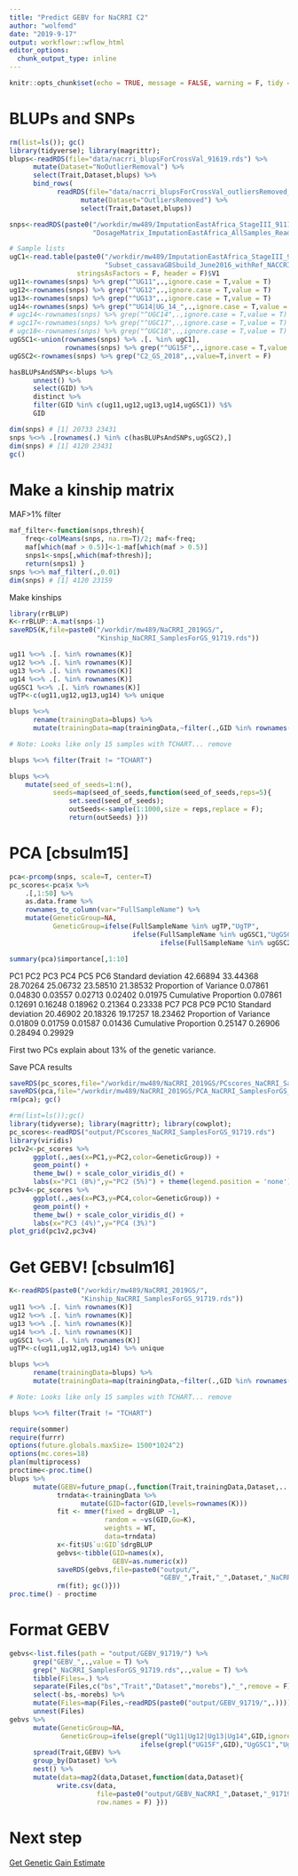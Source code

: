 ```yaml
---
title: "Predict GEBV for NaCRRI C2"
author: "wolfemd"
date: "2019-9-17"
output: workflowr::wflow_html
editor_options:
  chunk_output_type: inline
---
```


```r
knitr::opts_chunk$set(echo = TRUE, message = FALSE, warning = F, tidy = T)
```

# BLUPs and SNPs
```r
rm(list=ls()); gc()
library(tidyverse); library(magrittr); 
blups<-readRDS(file="data/nacrri_blupsForCrossVal_91619.rds") %>% 
      mutate(Dataset="NoOutlierRemoval") %>% 
      select(Trait,Dataset,blups) %>% 
      bind_rows(
            readRDS(file="data/nacrri_blupsForCrossVal_outliersRemoved_91619.rds") %>% 
                  mutate(Dataset="OutliersRemoved") %>% 
                  select(Trait,Dataset,blups))

snps<-readRDS(paste0("/workdir/mw489/ImputationEastAfrica_StageIII_91119/",
                     "DosageMatrix_ImputationEastAfrica_AllSamples_ReadyForGP_91419.rds"))

# Sample lists
ugC1<-read.table(paste0("/workdir/mw489/ImputationEastAfrica_StageIII_91119/",
                        "Subset_cassavaGBSbuild_June2016_withRef_NACCRI_CYCLE_chr1.imputed.samples"),
                 stringsAsFactors = F, header = F)$V1
ug11<-rownames(snps) %>% grep("^UG11",.,ignore.case = T,value = T)
ug12<-rownames(snps) %>% grep("^UG12",.,ignore.case = T,value = T)
ug13<-rownames(snps) %>% grep("^UG13",.,ignore.case = T,value = T)
ug14<-rownames(snps) %>% grep("^UG14|UG_14_",.,ignore.case = T,value = T)
# ugc14<-rownames(snps) %>% grep("^UGC14",.,ignore.case = T,value = T)
# ugc17<-rownames(snps) %>% grep("^UGC17",.,ignore.case = T,value = T)
# ugc18<-rownames(snps) %>% grep("^UGC18",.,ignore.case = T,value = T)
ugGSC1<-union(rownames(snps) %>% .[. %in% ugC1],
              rownames(snps) %>% grep("^UG15F",.,ignore.case = T,value = T))
ugGSC2<-rownames(snps) %>% grep("C2_GS_2018",.,value=T,invert = F)

hasBLUPsAndSNPs<-blups %>% 
      unnest() %>% 
      select(GID) %>% 
      distinct %>% 
      filter(GID %in% c(ug11,ug12,ug13,ug14,ugGSC1)) %$%
      GID

dim(snps) # [1] 20733 23431
snps %<>% .[rownames(.) %in% c(hasBLUPsAndSNPs,ugGSC2),]
dim(snps) # [1] 4120 23431
gc()
```

# Make a kinship matrix
MAF>1% filter
```r
maf_filter<-function(snps,thresh){
    freq<-colMeans(snps, na.rm=T)/2; maf<-freq;
    maf[which(maf > 0.5)]<-1-maf[which(maf > 0.5)]
    snps1<-snps[,which(maf>thresh)];
    return(snps1) }
snps %<>% maf_filter(.,0.01)
dim(snps) # [1] 4120 23159
```
Make kinships
```r
library(rrBLUP)
K<-rrBLUP::A.mat(snps-1)
saveRDS(K,file=paste0("/workdir/mw489/NaCRRI_2019GS/",
                      "Kinship_NaCRRI_SamplesForGS_91719.rds"))
```

```r
ug11 %<>% .[. %in% rownames(K)]
ug12 %<>% .[. %in% rownames(K)]
ug13 %<>% .[. %in% rownames(K)]
ug14 %<>% .[. %in% rownames(K)]
ugGSC1 %<>% .[. %in% rownames(K)]
ugTP<-c(ug11,ug12,ug13,ug14) %>% unique

blups %<>%
      rename(trainingData=blups) %>% 
      mutate(trainingData=map(trainingData,~filter(.,GID %in% rownames(K))))

# Note: Looks like only 15 samples with TCHART... remove

blups %<>% filter(Trait != "TCHART")

blups %<>%
    mutate(seed_of_seeds=1:n(),
           seeds=map(seed_of_seeds,function(seed_of_seeds,reps=5){ 
               set.seed(seed_of_seeds); 
               outSeeds<-sample(1:1000,size = reps,replace = F); 
               return(outSeeds) }))
```

# PCA [cbsulm15]
```r
pca<-prcomp(snps, scale=T, center=T) 
pc_scores<-pca$x %>% 
    .[,1:50] %>% 
    as.data.frame %>% 
    rownames_to_column(var="FullSampleName") %>% 
    mutate(GeneticGroup=NA,
           GeneticGroup=ifelse(FullSampleName %in% ugTP,"UgTP",
                               ifelse(FullSampleName %in% ugGSC1,"UgGSC1",
                                      ifelse(FullSampleName %in% ugGSC2,"UgGSC2",GeneticGroup))))
```
```r
summary(pca)$importance[,1:10] 
```
 PC1      PC2      PC3      PC4      PC5      PC6
Standard deviation     42.66894 33.44368 28.70264 25.06732 23.58510 21.38532
Proportion of Variance  0.07861  0.04830  0.03557  0.02713  0.02402  0.01975
Cumulative Proportion   0.07861  0.12691  0.16248  0.18962  0.21364  0.23338
                            PC7      PC8      PC9     PC10
Standard deviation     20.46902 20.18326 19.17257 18.23462
Proportion of Variance  0.01809  0.01759  0.01587  0.01436
Cumulative Proportion   0.25147  0.26906  0.28494  0.29929

First two PCs explain about 13% of the genetic variance. 

Save PCA results
```r
saveRDS(pc_scores,file="/workdir/mw489/NaCRRI_2019GS/PCscores_NaCRRI_SamplesForGS_91719.rds")
saveRDS(pca,file="/workdir/mw489/NaCRRI_2019GS/PCA_NaCRRI_SamplesForGS_91719.rds")
rm(pca); gc()
```


```r
#rm(list=ls());gc()
library(tidyverse); library(magrittr); library(cowplot); 
pc_scores<-readRDS("output/PCscores_NaCRRI_SamplesForGS_91719.rds")
library(viridis)
pc1v2<-pc_scores %>% 
      ggplot(.,aes(x=PC1,y=PC2,color=GeneticGroup)) + 
      geom_point() + 
      theme_bw() + scale_color_viridis_d() + 
      labs(x="PC1 (8%)",y="PC2 (5%)") + theme(legend.position = 'none')
pc3v4<-pc_scores %>% 
      ggplot(.,aes(x=PC3,y=PC4,color=GeneticGroup)) + 
      geom_point() + 
      theme_bw() + scale_color_viridis_d() + 
      labs(x="PC3 (4%)",y="PC4 (3%)")
plot_grid(pc1v2,pc3v4)
```

# Get GEBV! [cbsulm16]

```r
K<-readRDS(paste0("/workdir/mw489/NaCRRI_2019GS/",
                  "Kinship_NaCRRI_SamplesForGS_91719.rds"))
ug11 %<>% .[. %in% rownames(K)]
ug12 %<>% .[. %in% rownames(K)]
ug13 %<>% .[. %in% rownames(K)]
ug14 %<>% .[. %in% rownames(K)]
ugGSC1 %<>% .[. %in% rownames(K)]
ugTP<-c(ug11,ug12,ug13,ug14) %>% unique

blups %<>%
      rename(trainingData=blups) %>% 
      mutate(trainingData=map(trainingData,~filter(.,GID %in% rownames(K))))

# Note: Looks like only 15 samples with TCHART... remove

blups %<>% filter(Trait != "TCHART")

```

```r
require(sommer)
require(furrr)
options(future.globals.maxSize= 1500*1024^2)
options(mc.cores=18)
plan(multiprocess)
proctime<-proc.time()
blups %>% 
      mutate(GEBV=future_pmap(.,function(Trait,trainingData,Dataset,...){
            trndata<-trainingData %>% 
                  mutate(GID=factor(GID,levels=rownames(K)))
            fit <- mmer(fixed = drgBLUP ~1,
                        random = ~vs(GID,Gu=K),
                        weights = WT,
                        data=trndata)
            x<-fit$U$`u:GID`$drgBLUP 
            gebvs<-tibble(GID=names(x),
                          GEBV=as.numeric(x))
            saveRDS(gebvs,file=paste0("output/",
                                      "GEBV_",Trait,"_",Dataset,"_NaCRRI_SamplesForGS_91719.rds"))
            rm(fit); gc()}))
proc.time() - proctime

```

# Format GEBV
```r
gebvs<-list.files(path = "output/GEBV_91719/") %>% 
      grep("GEBV_",.,value = T) %>% 
      grep("_NaCRRI_SamplesForGS_91719.rds",.,value = T) %>% 
      tibble(Files=.) %>% 
      separate(Files,c("bs","Trait","Dataset","morebs"),"_",remove = F) %>% 
      select(-bs,-morebs) %>% 
      mutate(Files=map(Files,~readRDS(paste0("output/GEBV_91719/",.)))) %>% 
      unnest(Files)
gebvs %>% 
      mutate(GeneticGroup=NA,
             GeneticGroup=ifelse(grepl("Ug11|Ug12|Ug13|Ug14",GID,ignore.case = T),"UgTP",
                                 ifelse(grepl("UG15F",GID),"UgGSC1","UgGSC2"))) %>% 
      spread(Trait,GEBV) %>%
      group_by(Dataset) %>% 
      nest() %>% 
      mutate(data=map2(data,Dataset,function(data,Dataset){
            write.csv(data,
                      file=paste0("output/GEBV_NaCRRI_",Dataset,"_91719.csv"),
                      row.names = F) }))
```

# Next step

[Get Genetic Gain Estimate](GetGainEst.html)

